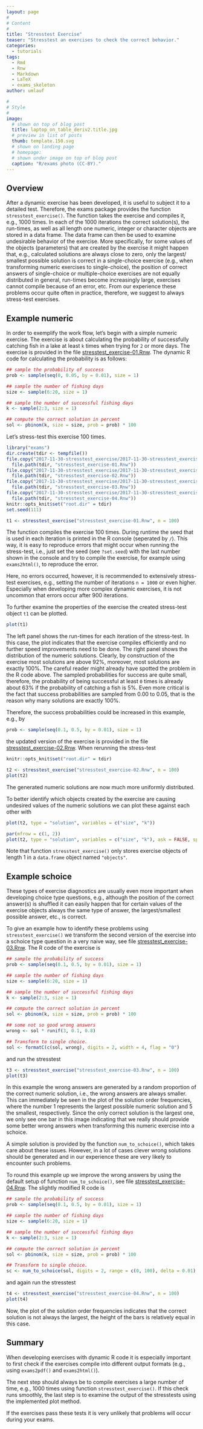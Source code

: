 ```yaml
---
layout: page
#
# Content
#
title: "Stresstest Exercise"
teaser: "Stresstest an exercises to check the correct behavior."
categories:
  - tutorials
tags:
  - Rmd
  - Rnw
  - Markdown
  - LaTeX
  - exams_skeleton
author: umlauf

#
# Style
#
image:
  # shown on top of blog post
  title: laptop_on_table_deriv2.title.jpg
  # preview in list of posts
  thumb: template.150.svg
  # shown on landing page
  # homepage:
  # shown under image on top of blog post
  caption: "R/exams photo (CC-BY)."
---
```


## Overview

After a dynamic exercise has been developed, it is useful to subject it to a detailed
test. Therefore, the exams package provides the function `stresstest_exercise()`. The function takes
the exercise and compiles it, e.g., 1000 times. In each of the 1000 iterations the correct
solution(s), the run-times, as well as all length one numeric, integer or character objects are
stored in a data frame. The data frame can then be used to examine undesirable behavior of the 
exercise. More specifically, for some values of the objects (parameters) that are created by the 
exercise it might happen that, e.g., calculated solutions are always close to zero, only the largest/
smallest possible solution is correct in a single-choice exercise (e.g., when transforming numeric 
exercises to single-choice), the position of correct answers of single-choice or multiple-choice 
exercises are not equally distributed in general, run-times become increasingly large, exercises 
cannot compile because of an error, etc. From our experience these problems occur quite often in 
practice, therefore, we suggest to always stress-test exercises. 

## Example numeric

In order to exemplify the work flow, let's begin with a simple numeric exercise. The exercise is
about calculating the probability of successfully catching fish in a lake at least `k` times when
trying for `2` or more days. The exercise is provided in the file
[stresstest_exercise-01.Rnw](2017-11-30-stresstest_exercise/2017-11-30-stresstest_exercise-01.Rnw){target="_blank"}.
The dynamic R code for calculating the probability is as follows:

```r
## sample the probability of success
prob <- sample(seq(0, 0.05, by = 0.01), size = 1)

## sample the number of fishing days
size <- sample(6:20, size = 1)

## sample the number of successful fishing days
k <- sample(2:3, size = 1)

## compute the correct solution in percent
sol <- pbinom(k, size = size, prob = prob) * 100
```
Let's stress-test this exercise 100 times.
```r
library("exams")
dir.create(tdir <- tempfile())
file.copy("2017-11-30-stresstest_exercise/2017-11-30-stresstest_exercise-01.Rnw",
  file.path(tdir, "stresstest_exercise-01.Rnw"))
file.copy("2017-11-30-stresstest_exercise/2017-11-30-stresstest_exercise-02.Rnw",
  file.path(tdir, "stresstest_exercise-02.Rnw"))
file.copy("2017-11-30-stresstest_exercise/2017-11-30-stresstest_exercise-03.Rnw",
  file.path(tdir, "stresstest_exercise-03.Rnw"))
file.copy("2017-11-30-stresstest_exercise/2017-11-30-stresstest_exercise-04.Rnw",
  file.path(tdir, "stresstest_exercise-04.Rnw"))
knitr::opts_knit$set("root.dir" = tdir)
set.seed(111)
```
```r
t1 <- stresstest_exercise("stresstest_exercise-01.Rnw", n = 100)
```

The function compiles the exercise 100 times. During runtime the seed that is used in each iteration
is printed in the R console (seperated by `/`). This way, it is easy to reproduce errors that might
occur when running the stress-test, i.e., just set the seed (see `?set.seed`) with the last number
shown in the console and try to compile the exercise, for example using `exams2html()`, to reproduce
the error.

Here, no errors occurred, however, it is recommended to extensively stress-test exercises, e.g.,
setting the number of iterations `n = 1000` or even higher. Especially when developing more complex
dynamic exercises, it is not uncommon that errors occur after 900 iterations.

To further examine the properties of the exercise the created stress-test object `t1` can be plotted.
```r
plot(t1)
```

The left panel shows the run-times for each iteration of the stress-test. In this case, the plot
indicates that the exercise compiles efficiently and no further speed improvements need to be
done. The right panel shows the distribution of the numeric solutions. Clearly, by construction of
the exercise most solutions are above 92%, moreover, most solutions are exactly 100%. The careful
reader might already have spotted the problem in the R code above. The sampled probabilities
for success are quite small, therefore, the probability of being successful at least `0` times
is already about 63% if the probability of catching a fish is 5%. Even more critical is the fact
that success probabilities are sampled from 0.00 to 0.05, that is the reason why many solutions
are exactly 100%.

Therefore, the success probabilities could be increased in this example, e.g., by
```r
prob <- sample(seq(0.1, 0.5, by = 0.01), size = 1)
```

the updated version of the exercise is provided in the file
[stresstest_exercise-02.Rnw](2017-11-30-stresstest_exercise/2017-11-30-stresstest_exercise-02.Rnw){target="_blank"}.
When rerunning the stress-test
```r
knitr::opts_knit$set("root.dir" = tdir)
```
```r
t2 <- stresstest_exercise("stresstest_exercise-02.Rnw", n = 100)
plot(t2)
```

The generated numeric solutions are now much more uniformly distributed.

To better identify which objects created by the exercise are causing undesired values
of the numeric solutions we can plot these against each other with
```r
plot(t2, type = "solution", variables = c("size", "k"))
```
```r
par(mfrow = c(1, 2))
plot(t2, type = "solution", variables = c("size", "k"), ask = FALSE, spar = FALSE)
```

Note that function `stresstest_exercise()` only stores exercise objects of length 1 in a
`data.frame` object named `"objects"`.


## Example schoice

These types of exercise diagnostics are usually even more important when developing choice type
questions, e.g., although the position of the correct answer(s) is shuffled it can easily happen
that for certain values of the exercise objects always the same type of answer, the largest/smallest
possible answer, etc., is correct.

To give an example how to identify these problems using `stresstest_exercise()` we
transform the second version of the exercise into a schoice type question in a very naive way,
see file [stresstest_exercise-03.Rnw](2017-11-30-stresstest_exercise/2017-11-30-stresstest_exercise-03.Rnw){target="_blank"}.
The R code of the exercise is
```r
## sample the probability of success
prob <- sample(seq(0.1, 0.5, by = 0.01), size = 1)

## sample the number of fishing days
size <- sample(6:20, size = 1)

## sample the number of successful fishing days
k <- sample(2:3, size = 1)

## compute the correct solution in percent
sol <- pbinom(k, size = size, prob = prob) * 100

## some not so good wrong answers
wrong <- sol * runif(3, 0.1, 0.8)

## Transform to single choice.
sol <- formatC(c(sol, wrong), digits = 2, width = 4, flag = "0")
```

and run the stresstest
```r
t3 <- stresstest_exercise("stresstest_exercise-03.Rnw", n = 100)
plot(t3)
```

In this example the wrong answers are generated by a random proportion of the correct numeric
solution, i.e., the wrong answers are always smaller. This can immediately be seen in the plot of
the solution order frequencies, where the number 1 represents the largest possible numeric
solution and 5 the smallest, respectively. Since the only correct solution is the largest one,
we only see one bar in this image indicating that we really should provide some better wrong
answers when transforming this numeric exercise into a schoice.

A simple solution is provided by the function `num_to_schoice()`, which takes care about these issues.
However, in a lot of cases clever wrong solutions should be generated and in our experience these
are very likely to encounter such problems.

To round this example up we improve the wrong answers by using the default setup of function
`num_to_schoice()`, see file [stresstest_exercise-04.Rnw](2017-11-30-stresstest_exercise/2017-11-30-stresstest_exercise-04.Rnw){target="_blank"}. The slightly modified R code is
```r
## sample the probability of success
prob <- sample(seq(0.1, 0.5, by = 0.01), size = 1)

## sample the number of fishing days
size <- sample(6:20, size = 1)

## sample the number of successful fishing days
k <- sample(2:3, size = 1)

## compute the correct solution in percent
sol <- pbinom(k, size = size, prob = prob) * 100

## Transform to single choice.
sc <- num_to_schoice(sol, digits = 2, range = c(0, 100), delta = 0.01)
```

and again run the stresstest
```r
t4 <- stresstest_exercise("stresstest_exercise-04.Rnw", n = 100)
plot(t4)
```

Now, the plot of the solution order frequencies indicates that the correct solution is
not always the largest, the height of the bars is relatively equal in this case.


## Summary

When developing exercises with dynamic R code it is especially important to first check if the
exercises compile into different output formats (e.g., using `exams2pdf()` and `exams2html()`).

The next step should always be to compile exercises a large number of time, e.g., 1000 times
using function `stresstest_exercise()`. If this check runs smoothly, the last step is to examine
the output of the stresstests using the implemented plot method.

If the exercises pass these tests it is very unlikely that problems will occur during your
exams.

